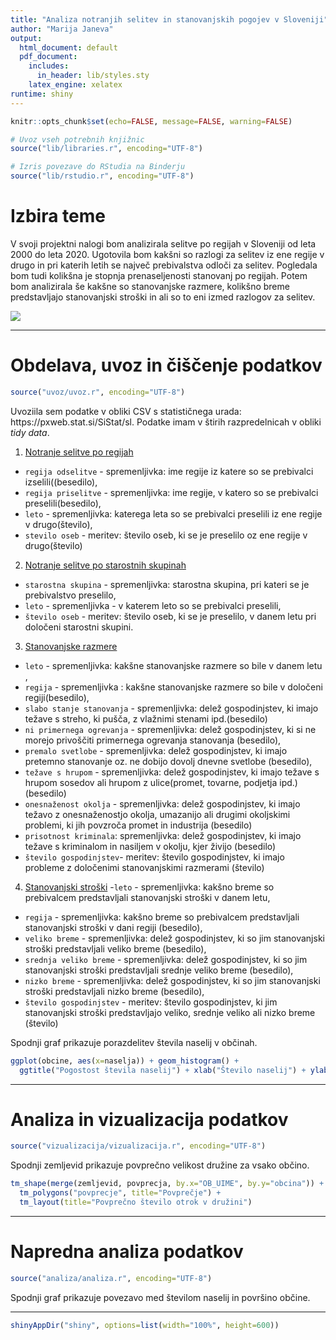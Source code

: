 ```yaml
---
title: "Analiza notranjih selitev in stanovanjskih pogojev v Sloveniji"
author: "Marija Janeva"
output:
  html_document: default
  pdf_document:
    includes:
      in_header: lib/styles.sty
    latex_engine: xelatex
runtime: shiny
---
```


```r
knitr::opts_chunk$set(echo=FALSE, message=FALSE, warning=FALSE)

# Uvoz vseh potrebnih knjižnic
source("lib/libraries.r", encoding="UTF-8")
```

```r
# Izris povezave do RStudia na Binderju
source("lib/rstudio.r", encoding="UTF-8")
```

# Izbira teme

V svoji projektni nalogi bom analizirala selitve po regijah v Sloveniji od leta 2000 do leta 2020. Ugotovila bom kakšni so razlogi za selitev iz ene regije v drugo in pri katerih letih se največ prebivalstva odloči za selitev. Pogledala bom tudi kolikšna je stopnja prenaseljenosti stanovanj po regijah. Potem bom analizirala še kakšne so stanovanjske razmere, kolikšno breme predstavljajo stanovanjski stroški in ali so to eni izmed razlogov za selitev.

![](slike/grb.png)

***

# Obdelava, uvoz in čiščenje podatkov

```r
source("uvoz/uvoz.r", encoding="UTF-8")
```

Uvoziila sem podatke v obliki CSV s statističnega urada: https://pxweb.stat.si/SiStat/sl. Podatke imam v štirih razpredelnicah v obliki *tidy data*.


 1. [Notranje selitve po regijah](https://pxweb.stat.si/SiStatData/pxweb/sl/Data/Data/05N2004S.px/table/tableViewLayout2/)
  - `regija odselitve` - spremenljivka: ime regije iz katere so se prebivalci izselili((besedilo),
  - `regija priselitve` - spremenljivka: ime regije, v katero so se prebivalci preselili(besedilo),
  - `leto` - spremenljivka: katerega leta so se prebivalci preselili iz ene regije v drugo(število),
  - `stevilo oseb` - meritev: število oseb, ki se je preselilo oz ene regije v drugo(število)
  
 2. [Notranje selitve po starostnih skupinah](https://pxweb.stat.si/SiStatData/pxweb/sl/Data/Data/05N2002S.px/table/tableViewLayout2/) 
  - `starostna skupina` - spremenljivka: starostna skupina, pri kateri se je prebivalstvo preselilo,
  - `leto` - spremenljivka - v katerem leto so se prebivalci preselili,
  - `število oseb` - meritev: število oseb, ki se je preselilo, v danem letu pri določeni starostni skupini.
  
 3. [Stanovanjske razmere](https://pxweb.stat.si/SiStatData/pxweb/sl/Data/Data/0867725S.px/table/tableViewLayout2/)
  - `leto` - spremenljivka: kakšne stanovanjske razmere so bile v danem letu ,
  - `regija` - spremenljivka : kakšne stanovanjske razmere so bile v določeni regiji(besedilo),
  - `slabo stanje stanovanja` - spremenljivka: delež gospodinjstev, ki imajo težave s streho, ki pušča, z vlažnimi stenami ipd.(besedilo)
  - `ni primernega ogrevanja` - spremenljivka: delež gospodinjstev, ki si ne morejo privoščiti primernega ogrevanja stanovanja (besedilo),
  - `premalo svetlobe` - spremenljivka: delež gospodinjstev, ki imajo pretemno stanovanje oz. ne dobijo dovolj dnevne svetlobe (besedilo),
  - `težave s hrupom` - spremenljivka: delež gospodinjstev, ki imajo težave s hrupom sosedov ali hrupom z ulice(promet, tovarne, podjetja ipd.)(besedilo)
  - `onesnaženost okolja` - spremenljivka: delež gospodinjstev, ki imajo težavo z onesnaženostjo okolja, umazanijo ali drugimi okoljskimi problemi, ki jih povzroča promet in industrija (besedilo)
  - `prisotnost kriminala`: spremenljivka: delež gospodinjstev, ki imajo težave s kriminalom in nasiljem v okolju, kjer živijo (besedilo)
  - `število gospodinjstev`- meritev: število gospodinjstev, ki imajo probleme z določenimi stanovanjskimi razmerami (število)
  
 4. [Stanovanjski stroški](https://pxweb.stat.si/SiStatData/pxweb/sl/Data/Data/0868225S.px/table/tableViewLayout2/)
  -`leto` - spremenljivka: kakšno breme so prebivalcem predstavljali stanovanjski stroški v danem letu,
  - `regija` - spremenljivka: kakšno breme so prebivalcem predstavljali stanovanjski stroški v dani regiji (besedilo),
  - `veliko breme` - spremenljivka: delež gospodinjstev, ki so jim stanovanjski stroški predstavljali veliko breme (besedilo),
  - `srednja veliko breme` - spremenljivka: delež gospodinjstev, ki so jim stanovanjski stroški predstavljali srednje veliko breme (besedilo),
  - `nizko breme` - spremenljivka: delež gospodinjstev, ki so jim stanovanjski stroški predstavljali nizko breme (besedilo),
  - `število gospodinjstev` - meritev: število gospodinjstev, ki jim stanovanjski stroški predstavljajo veliko, srednje veliko ali nizko breme (število)











Spodnji graf prikazuje porazdelitev števila naselij v občinah.

```r
ggplot(obcine, aes(x=naselja)) + geom_histogram() +
  ggtitle("Pogostost števila naselij") + xlab("Število naselij") + ylab("Število občin")
```

***

# Analiza in vizualizacija podatkov

```r
source("vizualizacija/vizualizacija.r", encoding="UTF-8")
```

Spodnji zemljevid prikazuje povprečno velikost družine za vsako občino.

```r
tm_shape(merge(zemljevid, povprecja, by.x="OB_UIME", by.y="obcina")) +
  tm_polygons("povprecje", title="Povprečje") +
  tm_layout(title="Povprečno število otrok v družini")
```

***

# Napredna analiza podatkov

```r
source("analiza/analiza.r", encoding="UTF-8")
```

Spodnji graf prikazuje povezavo med številom naselij in površino občine.


***

```r
shinyAppDir("shiny", options=list(width="100%", height=600))
```
